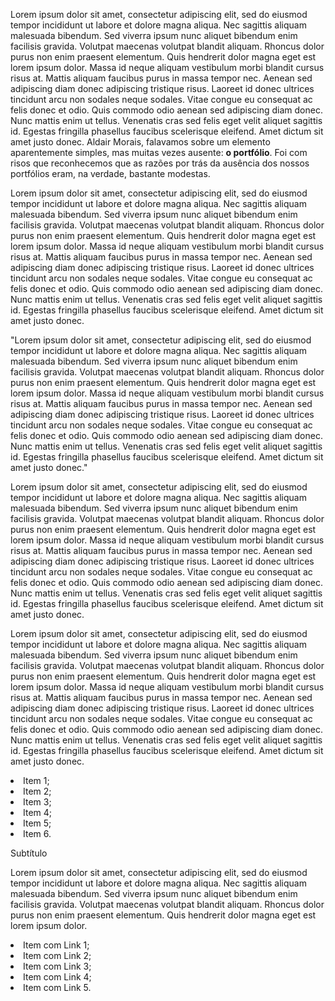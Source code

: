 
<Container>

Lorem ipsum dolor sit amet, consectetur adipiscing elit, sed do eiusmod tempor incididunt ut labore et dolore magna aliqua. Nec sagittis aliquam malesuada bibendum. Sed viverra ipsum nunc aliquet bibendum enim facilisis gravida. Volutpat maecenas volutpat blandit aliquam. Rhoncus dolor purus non enim praesent elementum. Quis hendrerit dolor magna eget est lorem ipsum dolor. Massa id neque aliquam vestibulum morbi blandit cursus risus at. Mattis aliquam faucibus purus in massa tempor nec. Aenean sed adipiscing diam donec adipiscing tristique risus. Laoreet id donec ultrices tincidunt arcu non sodales neque sodales. Vitae congue eu consequat ac felis donec et odio. Quis commodo odio aenean sed adipiscing diam donec. Nunc mattis enim ut tellus. Venenatis cras sed felis eget velit aliquet sagittis id. Egestas fringilla phasellus faucibus scelerisque eleifend. Amet dictum sit amet justo donec. <Links olink="https://www.linkedin.com/in/aiux/">Aldair Morais</Links>, falavamos sobre um elemento aparentemente simples, mas muitas vezes ausente: **o portfólio**. Foi com risos que reconhecemos que as razões por trás da ausência dos nossos portfólios eram, na verdade, bastante modestas.

<Title>Um título</Title>

<LineBreak />

Lorem ipsum dolor sit amet, consectetur adipiscing elit, sed do eiusmod tempor incididunt ut labore et dolore magna aliqua. Nec sagittis aliquam malesuada bibendum. Sed viverra ipsum nunc aliquet bibendum enim facilisis gravida. Volutpat maecenas volutpat blandit aliquam. Rhoncus dolor purus non enim praesent elementum. Quis hendrerit dolor magna eget est lorem ipsum dolor. Massa id neque aliquam vestibulum morbi blandit cursus risus at. Mattis aliquam faucibus purus in massa tempor nec. Aenean sed adipiscing diam donec adipiscing tristique risus. Laoreet id donec ultrices tincidunt arcu non sodales neque sodales. Vitae congue eu consequat ac felis donec et odio. Quis commodo odio aenean sed adipiscing diam donec. Nunc mattis enim ut tellus. Venenatis cras sed felis eget velit aliquet sagittis id. Egestas fringilla phasellus faucibus scelerisque eleifend. Amet dictum sit amet justo donec.
<LineBreak />

<Italic>
"Lorem ipsum dolor sit amet, consectetur adipiscing elit, sed do eiusmod tempor incididunt ut labore et dolore magna aliqua. Nec sagittis aliquam malesuada bibendum. Sed viverra ipsum nunc aliquet bibendum enim facilisis gravida. Volutpat maecenas volutpat blandit aliquam. Rhoncus dolor purus non enim praesent elementum. Quis hendrerit dolor magna eget est lorem ipsum dolor. Massa id neque aliquam vestibulum morbi blandit cursus risus at. Mattis aliquam faucibus purus in massa tempor nec. Aenean sed adipiscing diam donec adipiscing tristique risus. Laoreet id donec ultrices tincidunt arcu non sodales neque sodales. Vitae congue eu consequat ac felis donec et odio. Quis commodo odio aenean sed adipiscing diam donec. Nunc mattis enim ut tellus. Venenatis cras sed felis eget velit aliquet sagittis id. Egestas fringilla phasellus faucibus scelerisque eleifend. Amet dictum sit amet justo donec." 
</Italic>

<LineBreak />

Lorem ipsum dolor sit amet, consectetur adipiscing elit, sed do eiusmod tempor incididunt ut labore et dolore magna aliqua. Nec sagittis aliquam malesuada bibendum. Sed viverra ipsum nunc aliquet bibendum enim facilisis gravida. Volutpat maecenas volutpat blandit aliquam. Rhoncus dolor purus non enim praesent elementum. Quis hendrerit dolor magna eget est lorem ipsum dolor. Massa id neque aliquam vestibulum morbi blandit cursus risus at. Mattis aliquam faucibus purus in massa tempor nec. Aenean sed adipiscing diam donec adipiscing tristique risus. Laoreet id donec ultrices tincidunt arcu non sodales neque sodales. Vitae congue eu consequat ac felis donec et odio. Quis commodo odio aenean sed adipiscing diam donec. Nunc mattis enim ut tellus. Venenatis cras sed felis eget velit aliquet sagittis id. Egestas fringilla phasellus faucibus scelerisque eleifend. Amet dictum sit amet justo donec.

<Title>Outro título</Title>

<LineBreak />

Lorem ipsum dolor sit amet, consectetur adipiscing elit, sed do eiusmod tempor incididunt ut labore et dolore magna aliqua. Nec sagittis aliquam malesuada bibendum. Sed viverra ipsum nunc aliquet bibendum enim facilisis gravida. Volutpat maecenas volutpat blandit aliquam. Rhoncus dolor purus non enim praesent elementum. Quis hendrerit dolor magna eget est lorem ipsum dolor. Massa id neque aliquam vestibulum morbi blandit cursus risus at. Mattis aliquam faucibus purus in massa tempor nec. Aenean sed adipiscing diam donec adipiscing tristique risus. Laoreet id donec ultrices tincidunt arcu non sodales neque sodales. Vitae congue eu consequat ac felis donec et odio. Quis commodo odio aenean sed adipiscing diam donec. Nunc mattis enim ut tellus. Venenatis cras sed felis eget velit aliquet sagittis id. Egestas fringilla phasellus faucibus scelerisque eleifend. Amet dictum sit amet justo donec.

<List>
  <li>Item 1;</li>
  <li>Item 2;</li>
  <li>Item 3;</li>
  <li>Item 4;</li>
  <li>Item 5;</li>
  <li>Item 6.</li>
</List>

<Subtitle>Subtítulo</Subtitle>

<LineBreak />

Lorem ipsum dolor sit amet, consectetur adipiscing elit, sed do eiusmod tempor incididunt ut labore et dolore magna aliqua. Nec sagittis aliquam malesuada bibendum. Sed viverra ipsum nunc aliquet bibendum enim facilisis gravida. Volutpat maecenas volutpat blandit aliquam. Rhoncus dolor purus non enim praesent elementum. Quis hendrerit dolor magna eget est lorem ipsum dolor.

<List>
  <li><Links olink="" target="_blank">Item com Link 1;</Links></li>
  <li><Links olink="" target="_blank">Item com Link 2;</Links></li>
  <li><Links olink="" target="_blank">Item com Link 3;</Links></li>
  <li><Links olink="" target="_blank">Item com Link 4;</Links></li>
  <li><Links olink="" target="_blank">Item com Link 5.</Links></li>
</List>

<LineBreak />

  <Share />
</Container>
